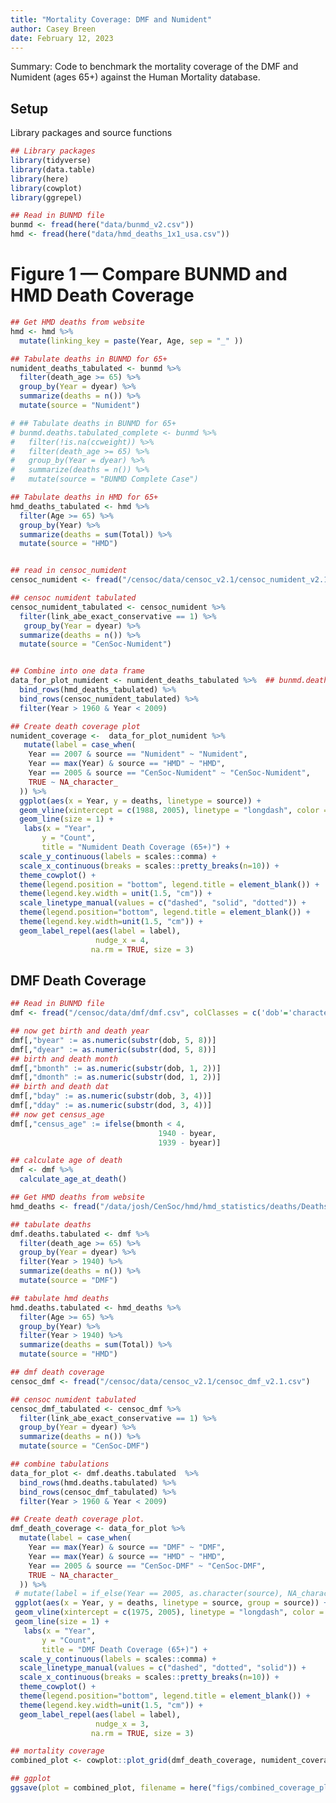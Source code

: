 ```yaml
---
title: "Mortality Coverage: DMF and Numident"
author: Casey Breen
date: February 12, 2023
---
```


Summary: Code to benchmark the mortality coverage of the DMF and Numident (ages 65+) against the Human Mortality database.  

## Setup 

Library packages and source functions 

```r
## Library packages 
library(tidyverse)
library(data.table)
library(here)
library(cowplot)
library(ggrepel)

## Read in BUNMD file
bunmd <- fread(here("data/bunmd_v2.csv"))
hmd <- fread(here("data/hmd_deaths_1x1_usa.csv"))
```

# Figure 1 — Compare BUNMD and HMD Death Coverage 

```r
## Get HMD deaths from website
hmd <- hmd %>%
  mutate(linking_key = paste(Year, Age, sep = "_" ))

## Tabulate deaths in BUNMD for 65+
numident_deaths_tabulated <- bunmd %>% 
  filter(death_age >= 65) %>% 
  group_by(Year = dyear) %>% 
  summarize(deaths = n()) %>% 
  mutate(source = "Numident")

# ## Tabulate deaths in BUNMD for 65+
# bunmd.deaths.tabulated_complete <- bunmd %>% 
#   filter(!is.na(ccweight)) %>% 
#   filter(death_age >= 65) %>% 
#   group_by(Year = dyear) %>% 
#   summarize(deaths = n()) %>% 
#   mutate(source = "BUNMD Complete Case")

## Tabulate deaths in HMD for 65+ 
hmd_deaths_tabulated <- hmd %>%
  filter(Age >= 65) %>% 
  group_by(Year) %>% 
  summarize(deaths = sum(Total)) %>% 
  mutate(source = "HMD")


## read in censoc_numident 
censoc_numident <- fread("/censoc/data/censoc_v2.1/censoc_numident_v2.1.csv")

## censoc numident tabulated 
censoc_numident_tabulated <- censoc_numident %>% 
  filter(link_abe_exact_conservative == 1) %>% 
   group_by(Year = dyear) %>% 
  summarize(deaths = n()) %>% 
  mutate(source = "CenSoc-Numident")


## Combine into one data frame 
data_for_plot_numident <- numident_deaths_tabulated %>%  ## bunmd.deaths.tabulated_complete %>% 
  bind_rows(hmd_deaths_tabulated) %>% 
  bind_rows(censoc_numident_tabulated) %>% 
  filter(Year > 1960 & Year < 2009)

## Create death coverage plot
numident_coverage <-  data_for_plot_numident %>% 
   mutate(label = case_when(
    Year == 2007 & source == "Numident" ~ "Numident",
    Year == max(Year) & source == "HMD" ~ "HMD",
    Year == 2005 & source == "CenSoc-Numident" ~ "CenSoc-Numident",
    TRUE ~ NA_character_
  )) %>% 
  ggplot(aes(x = Year, y = deaths, linetype = source)) + 
  geom_vline(xintercept = c(1988, 2005), linetype = "longdash", color = "grey", size = 1) + 
  geom_line(size = 1) + 
   labs(x = "Year",
       y = "Count",
       title = "Numident Death Coverage (65+)") +
  scale_y_continuous(labels = scales::comma) + 
  scale_x_continuous(breaks = scales::pretty_breaks(n=10)) + 
  theme_cowplot() + 
  theme(legend.position = "bottom", legend.title = element_blank()) +
  theme(legend.key.width = unit(1.5, "cm")) + 
  scale_linetype_manual(values = c("dashed", "solid", "dotted")) + 
  theme(legend.position="bottom", legend.title = element_blank()) +
  theme(legend.key.width=unit(1.5, "cm")) + 
  geom_label_repel(aes(label = label),
                   nudge_x = 4,
                  na.rm = TRUE, size = 3) 
```

## DMF Death Coverage 

```r
## Read in BUNMD file
dmf <- fread("/censoc/data/dmf/dmf.csv", colClasses = c('dob'='character', 'dod' = 'character'))

## now get birth and death year
dmf[,"byear" := as.numeric(substr(dob, 5, 8))]
dmf[,"dyear" := as.numeric(substr(dod, 5, 8))]
## birth and death month
dmf[,"bmonth" := as.numeric(substr(dob, 1, 2))]
dmf[,"dmonth" := as.numeric(substr(dod, 1, 2))]
## birth and death dat
dmf[,"bday" := as.numeric(substr(dob, 3, 4))]
dmf[,"dday" := as.numeric(substr(dod, 3, 4))]
## now get census_age
dmf[,"census_age" := ifelse(bmonth < 4,
                                 1940 - byear,
                                 1939 - byear)]

## calculate age of death 
dmf <- dmf %>% 
  calculate_age_at_death()

## Get HMD deaths from website
hmd_deaths <- fread("/data/josh/CenSoc/hmd/hmd_statistics/deaths/Deaths_1x1/USA.Deaths_1x1.txt")

## tabulate deaths 
dmf.deaths.tabulated <- dmf %>%
  filter(death_age >= 65) %>%
  group_by(Year = dyear) %>%
  filter(Year > 1940) %>%
  summarize(deaths = n()) %>%
  mutate(source = "DMF")

## tabulate hmd deaths 
hmd.deaths.tabulated <- hmd_deaths %>%
  filter(Age >= 65) %>%
  group_by(Year) %>%
  filter(Year > 1940) %>%
  summarize(deaths = sum(Total)) %>%
  mutate(source = "HMD")

## dmf death coverage 
censoc_dmf <- fread("/censoc/data/censoc_v2.1/censoc_dmf_v2.1.csv")

## censoc numident tabulated 
censoc_dmf_tabulated <- censoc_dmf %>% 
  filter(link_abe_exact_conservative == 1) %>% 
  group_by(Year = dyear) %>% 
  summarize(deaths = n()) %>% 
  mutate(source = "CenSoc-DMF")

## combine tabulations 
data_for_plot <- dmf.deaths.tabulated  %>%
  bind_rows(hmd.deaths.tabulated) %>%
  bind_rows(censoc_dmf_tabulated) %>% 
  filter(Year > 1960 & Year < 2009)

## Create death coverage plot.
dmf_death_coverage <- data_for_plot %>% 
  mutate(label = case_when(
    Year == max(Year) & source == "DMF" ~ "DMF",
    Year == max(Year) & source == "HMD" ~ "HMD",
    Year == 2005 & source == "CenSoc-DMF" ~ "CenSoc-DMF",
    TRUE ~ NA_character_
  )) %>% 
 # mutate(label = if_else(Year == 2005, as.character(source), NA_character_)) %>%
 ggplot(aes(x = Year, y = deaths, linetype = source, group = source)) +  
 geom_vline(xintercept = c(1975, 2005), linetype = "longdash", color = "grey", size = 1) + 
 geom_line(size = 1) + 
   labs(x = "Year",
       y = "Count",
       title = "DMF Death Coverage (65+)") +
  scale_y_continuous(labels = scales::comma) + 
  scale_linetype_manual(values = c("dashed", "dotted", "solid")) + 
  scale_x_continuous(breaks = scales::pretty_breaks(n=10)) + 
  theme_cowplot() + 
  theme(legend.position="bottom", legend.title = element_blank()) +
  theme(legend.key.width=unit(1.5, "cm")) + 
  geom_label_repel(aes(label = label),
                   nudge_x = 3,
                  na.rm = TRUE, size = 3) 
```

```r
## mortality coverage 
combined_plot <- cowplot::plot_grid(dmf_death_coverage, numident_coverage, ncol = 1, labels = "auto")

## ggplot 
ggsave(plot = combined_plot, filename = here("figs/combined_coverage_plot.png"), width = 8, height = 10)
```


